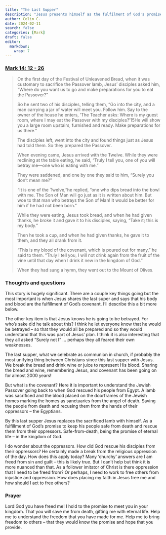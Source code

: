 ```yaml
---
title: "The Last Supper"
description: "Jesus presents himself as the fulfilment of God's promise"
author: Colin C.
date: 2024-02-11
search: false
categories: [Mark]
draft: false
editor: 
  markdown: 
    wrap: 7
---
```


### [Mark 14: 12 - 26](https://www.bible.com/bible/111/MRK.14.NIV)

> On the first day of the Festival of Unleavened Bread, when it was customary to sacrifice the Passover lamb, Jesus’ disciples asked him, “Where do you want us to go and make preparations for you to eat the Passover?”
>
> So he sent two of his disciples, telling them, “Go into the city, and a man carrying a jar of water will meet you. Follow him. Say to the owner of the house he enters, ‘The Teacher asks: Where is my guest room, where I may eat the Passover with my disciples?’15He will show you a large room upstairs, furnished and ready. Make preparations for us there.”
>
> The disciples left, went into the city and found things just as Jesus had told them. So they prepared the Passover.
> 
> When evening came, Jesus arrived with the Twelve. While they were reclining at the table eating, he said, “Truly I tell you, one of you will betray me—one who is eating with me.”
>
> They were saddened, and one by one they said to him, “Surely you don’t mean me?”
>
> “It is one of the Twelve,”he replied, “one who dips bread into the bowl with me. The Son of Man will go just as it is written about him. But woe to that man who betrays the Son of Man! It would be better for him if he had not been born.”
>
> While they were eating, Jesus took bread, and when he had given thanks, he broke it and gave it to his disciples, saying, “Take it; this is my body.”
>
> Then he took a cup, and when he had given thanks, he gave it to them, and they all drank from it.
>
> “This is my blood of the covenant, which is poured out for many,” he said to them. “Truly I tell you, I will not drink again from the fruit of the vine until that day when I drink it new in the kingdom of God.”
>
> When they had sung a hymn, they went out to the Mount of Olives.

### Thoughts and questions 

This story is hugely significant.  There are a couple key things going but the most important is when Jesus shares the last super and says that his body and blood are the fulfillment of God's covenant.  I'll describe this a bit more below.  

The other key item is that Jesus knows he is going to be betrayed.  For who's sake did he talk about this?  I think he let everyone know that he would be betrayed -- so that they would all be prepared and so they would understand that this was part of Jesus' plan.  I think it is also interesting that they all asked "Surely not I" ... perhaps they all feared their own weaknesses.  

The last supper, what we celebrate as communion in church, if probably the most unifying thing between Christians since this last supper with Jesus.  We break the bread and drink wine or juice to represent His blood.  Sharing the bread and wine, remembering Jesus, and covenant has been going on for almost 2000 years!  

But what is the covenant?  Here it is important to understand the Jewish Passover going back to when God rescued his people from Egypt.  A lamb was sacrificed and the blood placed on the doorframes of the Jewish homes marking the homes as sanctuaries from the angel of death.  Saving the people from death and recusing them from the hands of their oppressors -- the Egyptians.  

By this last supper Jesus replaces the sacrificed lamb with himself.  As a fulfillment of God's promise to keep his people safe from death and rescue them from their oppressors.   Safe-from-death, being the promise of eternal life -- in the kingdom of God.  

I do wonder about the oppressors.  How did God rescue his disciples from their oppressors?  He certainly made a break from the religious oppression of the day.  How does this apply today?  Many 'churchy' answers are I am freed from sin and guilt -- this is likely true. But I can't help but think it is more nuanced than that.  As a follower imitator of Christ is there oppression that I need to be freed from?  Or perhaps, I need to work to free others from injustice and oppression.   How does placing my faith in Jesus free me and how should I act to free others? 

### Prayer

Lord God you have freed me! I hold to the promise to meet you in your kingdom.  That you will save me from death, gifting me with eternal life.  Help me to understand the freedom that you have made for me.  Help me to bring freedom to others -- that they would know the promise and hope that you provide.  